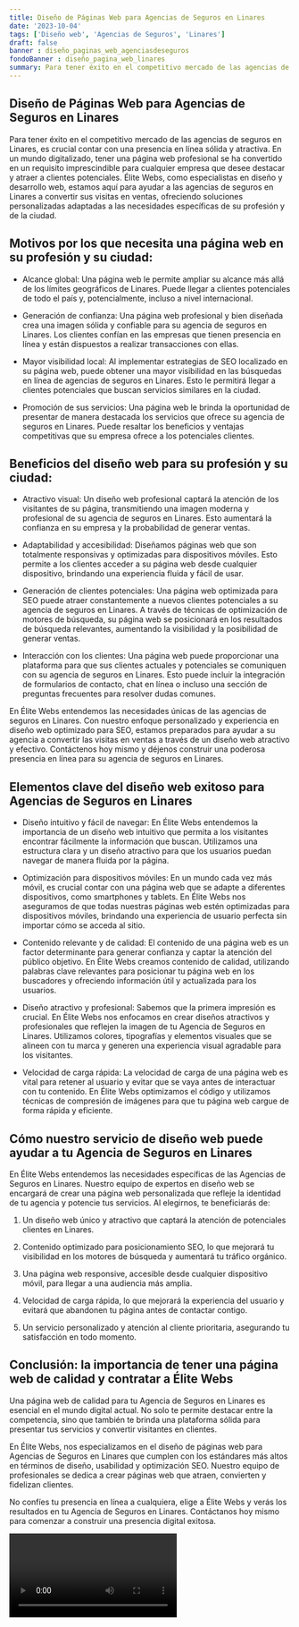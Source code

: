 ```yaml
---
title: Diseño de Páginas Web para Agencias de Seguros en Linares
date: '2023-10-04'
tags: ['Diseño web', 'Agencias de Seguros', 'Linares']
draft: false
banner : diseño_paginas_web_agenciasdeseguros
fondoBanner : diseño_pagina_web_linares
summary: Para tener éxito en el competitivo mercado de las agencias de seguros en Linares, es crucial contar con una presencia en línea sólida y atractiva. En un mundo digitalizado, tener una página web profesional se ha convertido en un requisito imprescindible para cualquier empresa que desee destacar y atraer a clientes potenciales. Élite Webs, como especialistas en diseño y desarrollo web, estamos aquí para ayudar a las agencias de seguros en Linares a convertir sus visitas en ventas, ofreciendo soluciones personalizadas adaptadas a las necesidades específicas de su profesión y de la ciudad.
---
```


## Diseño de Páginas Web para Agencias de Seguros en Linares

Para tener éxito en el competitivo mercado de las agencias de seguros en Linares, es crucial contar con una presencia en línea sólida y atractiva. En un mundo digitalizado, tener una página web profesional se ha convertido en un requisito imprescindible para cualquier empresa que desee destacar y atraer a clientes potenciales. Élite Webs, como especialistas en diseño y desarrollo web, estamos aquí para ayudar a las agencias de seguros en Linares a convertir sus visitas en ventas, ofreciendo soluciones personalizadas adaptadas a las necesidades específicas de su profesión y de la ciudad.

## Motivos por los que necesita una página web en su profesión y su ciudad:

- Alcance global: Una página web le permite ampliar su alcance más allá de los límites geográficos de Linares. Puede llegar a clientes potenciales de todo el país y, potencialmente, incluso a nivel internacional.

- Generación de confianza: Una página web profesional y bien diseñada crea una imagen sólida y confiable para su agencia de seguros en Linares. Los clientes confían en las empresas que tienen presencia en línea y están dispuestos a realizar transacciones con ellas.

- Mayor visibilidad local: Al implementar estrategias de SEO localizado en su página web, puede obtener una mayor visibilidad en las búsquedas en línea de agencias de seguros en Linares. Esto le permitirá llegar a clientes potenciales que buscan servicios similares en la ciudad.

- Promoción de sus servicios: Una página web le brinda la oportunidad de presentar de manera destacada los servicios que ofrece su agencia de seguros en Linares. Puede resaltar los beneficios y ventajas competitivas que su empresa ofrece a los potenciales clientes.

## Beneficios del diseño web para su profesión y su ciudad:

- Atractivo visual: Un diseño web profesional captará la atención de los visitantes de su página, transmitiendo una imagen moderna y profesional de su agencia de seguros en Linares. Esto aumentará la confianza en su empresa y la probabilidad de generar ventas.

- Adaptabilidad y accesibilidad: Diseñamos páginas web que son totalmente responsivas y optimizadas para dispositivos móviles. Esto permite a los clientes acceder a su página web desde cualquier dispositivo, brindando una experiencia fluida y fácil de usar.

- Generación de clientes potenciales: Una página web optimizada para SEO puede atraer constantemente a nuevos clientes potenciales a su agencia de seguros en Linares. A través de técnicas de optimización de motores de búsqueda, su página web se posicionará en los resultados de búsqueda relevantes, aumentando la visibilidad y la posibilidad de generar ventas.

- Interacción con los clientes: Una página web puede proporcionar una plataforma para que sus clientes actuales y potenciales se comuniquen con su agencia de seguros en Linares. Esto puede incluir la integración de formularios de contacto, chat en línea o incluso una sección de preguntas frecuentes para resolver dudas comunes.

En Élite Webs entendemos las necesidades únicas de las agencias de seguros en Linares. Con nuestro enfoque personalizado y experiencia en diseño web optimizado para SEO, estamos preparados para ayudar a su agencia a convertir las visitas en ventas a través de un diseño web atractivo y efectivo. Contáctenos hoy mismo y déjenos construir una poderosa presencia en línea para su agencia de seguros en Linares.

<GifSeo />

<Cta />

## Elementos clave del diseño web exitoso para Agencias de Seguros en Linares

- Diseño intuitivo y fácil de navegar: En Élite Webs entendemos la importancia de un diseño web intuitivo que permita a los visitantes encontrar fácilmente la información que buscan. Utilizamos una estructura clara y un diseño atractivo para que los usuarios puedan navegar de manera fluida por la página.

- Optimización para dispositivos móviles: En un mundo cada vez más móvil, es crucial contar con una página web que se adapte a diferentes dispositivos, como smartphones y tablets. En Élite Webs nos aseguramos de que todas nuestras páginas web estén optimizadas para dispositivos móviles, brindando una experiencia de usuario perfecta sin importar cómo se acceda al sitio.

- Contenido relevante y de calidad: El contenido de una página web es un factor determinante para generar confianza y captar la atención del público objetivo. En Élite Webs creamos contenido de calidad, utilizando palabras clave relevantes para posicionar tu página web en los buscadores y ofreciendo información útil y actualizada para los usuarios.

- Diseño atractivo y profesional: Sabemos que la primera impresión es crucial. En Élite Webs nos enfocamos en crear diseños atractivos y profesionales que reflejen la imagen de tu Agencia de Seguros en Linares. Utilizamos colores, tipografías y elementos visuales que se alineen con tu marca y generen una experiencia visual agradable para los visitantes.

- Velocidad de carga rápida: La velocidad de carga de una página web es vital para retener al usuario y evitar que se vaya antes de interactuar con tu contenido. En Élite Webs optimizamos el código y utilizamos técnicas de compresión de imágenes para que tu página web cargue de forma rápida y eficiente.

## Cómo nuestro servicio de diseño web puede ayudar a tu Agencia de Seguros en Linares

En Élite Webs entendemos las necesidades específicas de las Agencias de Seguros en Linares. Nuestro equipo de expertos en diseño web se encargará de crear una página web personalizada que refleje la identidad de tu agencia y potencie tus servicios. Al elegirnos, te beneficiarás de:

1. Un diseño web único y atractivo que captará la atención de potenciales clientes en Linares.

2. Contenido optimizado para posicionamiento SEO, lo que mejorará tu visibilidad en los motores de búsqueda y aumentará tu tráfico orgánico.

3. Una página web responsive, accesible desde cualquier dispositivo móvil, para llegar a una audiencia más amplia.

4. Velocidad de carga rápida, lo que mejorará la experiencia del usuario y evitará que abandonen tu página antes de contactar contigo.

5. Un servicio personalizado y atención al cliente prioritaria, asegurando tu satisfacción en todo momento.

## Conclusión: la importancia de tener una página web de calidad y contratar a Élite Webs

Una página web de calidad para tu Agencia de Seguros en Linares es esencial en el mundo digital actual. No solo te permite destacar entre la competencia, sino que también te brinda una plataforma sólida para presentar tus servicios y convertir visitantes en clientes.

En Élite Webs, nos especializamos en el diseño de páginas web para Agencias de Seguros en Linares que cumplen con los estándares más altos en términos de diseño, usabilidad y optimización SEO. Nuestro equipo de profesionales se dedica a crear páginas web que atraen, convierten y fidelizan clientes.

No confíes tu presencia en línea a cualquiera, elige a Élite Webs y verás los resultados en tu Agencia de Seguros en Linares. Contáctanos hoy mismo para comenzar a construir una presencia digital exitosa.

<Video />

<CtaBot job='Agencias de Seguros' city='Linares'/>

<Gmaps query='Linares+españa+maps' />